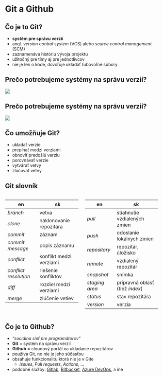 # Git a Github

## Čo je to Git?

- **systém pre správu verzií**
- angl. *version control system* (VCS) alebo *source control management* (SCM)
- zaznamenáva históriu vývoja projektu
- užitočný pre tímy aj pre jednotlivcov
- nie je len o kóde, dovoľuje ukladať ľubovoľné súbory


## Prečo potrebujeme systémy na správu verzií?
![](img/how-not-to-name-files.png)

## Prečo potrebujeme systémy na správu verzií?
![](img/how-not-to-name-files-crossed.png)

## Čo umožňuje Git?

<!-- ::: {.incremental} -->
- ukladať verzie
- prepínať medzi verziami
- obnoviť predošlú verziu
- porovnávať verzie
- vytvárať vetvy
- zlučovať vetvy
<!-- - riešiť konflikty medzi vetvami -->
<!-- ::: -->

## Git slovník

::: {.columns}

::: {.column width="50%" .git-slovnik}
| en | sk |
|---|---|
| *branch*              | vetva |
| *clone*               | naklonovanie repozitára |
| *commit*              | záznam |
| *commit message*      | popis záznamu |
| *conflict*            | konflikt medzi verziami |
| *conflict resolution* | riešenie konfliktov |
| *diff*                | rozdiel medzi verziami |
| *merge*               | zlúčenie vetiev |
:::

::: {.column width="50%" .git-slovnik}
| en | sk |
|---|---|
| *pull*                | stiahnutie vzdialených zmien |
| *push*                | odoslanie lokálnych zmien |
| *repository*          | repozitár, úložisko |
| *remote*              | vzdialený repozitár |
| *snapshot*            | snímka |
| *staging area*        | prípravná oblasť (tiež *index*) |
| *status*              | stav repozitára |
| *version*             | verzia |
:::

:::

## Čo je to Github?
- *"sociálna sieť pre programátorov"*
- **Git** = systém na správu verzií
- **Github** = cloudový portál na ukladanie repozitárov
- používa Git, no nie je jeho súčasťou
<!-- - portál na ukladanie vzdialených Git repozitárov -->
- obsahuje funkcionalitu ktorá nie je v Gite
    - *Issues*, *Pull requests*, *Actions*, ...
- podobné služby: [Gitlab](https://about.gitlab.com/), [Bitbucket](https://bitbucket.org/), [Azure DevOps](https://dev.azure.com/), a iné

## {background-image="../img/github-screenshot.png" background-size="contain"}